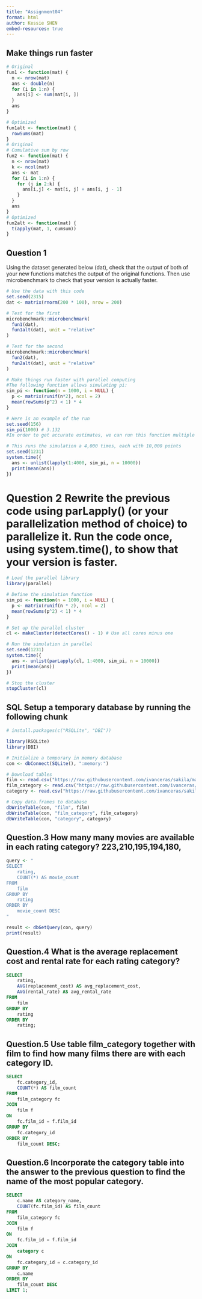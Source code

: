 ```yaml
---
title: "Assignment04"
format: html
author: Kessie SHEN
embed-resources: true
---
```





## Make things run faster
```r
# Original
fun1 <- function(mat) {
  n <- nrow(mat)
  ans <- double(n) 
  for (i in 1:n) {
    ans[i] <- sum(mat[i, ])
  }
  ans
}

# Optimized
fun1alt <- function(mat) {
  rowSums(mat)
}
# Original
# Cumulative sum by row
fun2 <- function(mat) {
  n <- nrow(mat)
  k <- ncol(mat)
  ans <- mat
  for (i in 1:n) {
    for (j in 2:k) {
      ans[i,j] <- mat[i, j] + ans[i, j - 1]
    }
  }
  ans
}
# Optimized
fun2alt <- function(mat) {
  t(apply(mat, 1, cumsum))
}

```

## Question 1
Using the dataset generated below (dat), check that the output of both of your new functions matches the output of the original functions. Then use microbenchmark to check that your version is actually faster.

```r
# Use the data with this code
set.seed(2315)
dat <- matrix(rnorm(200 * 100), nrow = 200)

# Test for the first
microbenchmark::microbenchmark(
  fun1(dat),
  fun1alt(dat), unit = "relative"
)

# Test for the second
microbenchmark::microbenchmark(
  fun2(dat),
  fun2alt(dat), unit = "relative"
)

# Make things run faster with parallel computing
#The following function allows simulating pi:
sim_pi <- function(n = 1000, i = NULL) {
  p <- matrix(runif(n*2), ncol = 2)
  mean(rowSums(p^2) < 1) * 4
}

# Here is an example of the run
set.seed(156)
sim_pi(1000) # 3.132
#In order to get accurate estimates, we can run this function multiple times, with the following code:

# This runs the simulation a 4,000 times, each with 10,000 points
set.seed(1231)
system.time({
  ans <- unlist(lapply(1:4000, sim_pi, n = 10000))
  print(mean(ans))
})
```
# Question 2 Rewrite the previous code using parLapply() (or your parallelization method of choice) to parallelize it. Run the code once, using system.time(), to show that your version is faster.
```r
# Load the parallel library
library(parallel)

# Define the simulation function
sim_pi <- function(n = 1000, i = NULL) {
  p <- matrix(runif(n * 2), ncol = 2)
  mean(rowSums(p^2) < 1) * 4
}

# Set up the parallel cluster
cl <- makeCluster(detectCores() - 1) # Use all cores minus one

# Run the simulation in parallel
set.seed(1231)
system.time({
  ans <- unlist(parLapply(cl, 1:4000, sim_pi, n = 10000))
  print(mean(ans))
})

# Stop the cluster
stopCluster(cl)
```
## SQL Setup a temporary database by running the following chunk
```r
# install.packages(c("RSQLite", "DBI"))

library(RSQLite)
library(DBI)

# Initialize a temporary in memory database
con <- dbConnect(SQLite(), ":memory:")

# Download tables
film <- read.csv("https://raw.githubusercontent.com/ivanceras/sakila/master/csv-sakila-db/film.csv")
film_category <- read.csv("https://raw.githubusercontent.com/ivanceras/sakila/master/csv-sakila-db/film_category.csv")
category <- read.csv("https://raw.githubusercontent.com/ivanceras/sakila/master/csv-sakila-db/category.csv")

# Copy data.frames to database
dbWriteTable(con, "film", film)
dbWriteTable(con, "film_category", film_category)
dbWriteTable(con, "category", category)
```
## Question.3 How many many movies are available in each rating category? 223,210,195,194,180,

```r
query <- "
SELECT 
    rating, 
    COUNT(*) AS movie_count
FROM 
    film
GROUP BY 
    rating
ORDER BY 
    movie_count DESC
"

result <- dbGetQuery(con, query)
print(result)
```
## Question.4 What is the average replacement cost and rental rate for each rating category? 
```sql
SELECT 
    rating, 
    AVG(replacement_cost) AS avg_replacement_cost, 
    AVG(rental_rate) AS avg_rental_rate
FROM 
    film
GROUP BY 
    rating
ORDER BY 
    rating;


```

## Question.5 Use table film_category together with film to find how many films there are with each category ID.
```sql
SELECT 
    fc.category_id, 
    COUNT(*) AS film_count
FROM 
    film_category fc
JOIN 
    film f 
ON 
    fc.film_id = f.film_id
GROUP BY 
    fc.category_id
ORDER BY 
    film_count DESC;

```
## Question.6 Incorporate the category table into the answer to the previous question to find the name of the most popular category.
```sql
SELECT 
    c.name AS category_name, 
    COUNT(fc.film_id) AS film_count
FROM 
    film_category fc
JOIN 
    film f 
ON 
    fc.film_id = f.film_id
JOIN 
    category c 
ON 
    fc.category_id = c.category_id
GROUP BY 
    c.name
ORDER BY 
    film_count DESC
LIMIT 1;


```

